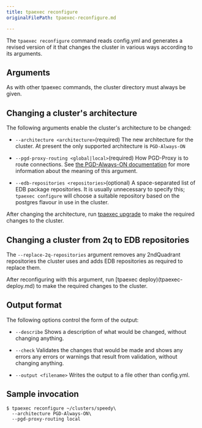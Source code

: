 ```yaml
---
title: tpaexec reconfigure
originalFilePath: tpaexec-reconfigure.md

---
```


The `tpaexec reconfigure` command reads config.yml and generates a
revised version of it that changes the cluster in various ways according
to its arguments.

## Arguments

As with other tpaexec commands, the cluster directory must always be
given.

## Changing a cluster's architecture

The following arguments enable the cluster's architecture to be changed:

-   `--architecture <architecture>`(required)
    The new architecture for the cluster. At present the only supported
    architecture is `PGD-Always-ON`

-   `--pgd-proxy-routing <global|local>`(required)
    How PGD-Proxy is to route connections. See
    [the PGD-Always-ON documentation](../architecture-PGD-Always-ON/) for more
    information about the meaning of this argument.

-   `--edb-repositories <repositories>`(optional)
    A space-separated list of EDB package repositories. It is usually
    unnecessary to specify this; `tpaexec configure` will choose a suitable
    repository based on the postgres flavour in use in the cluster.

After changing the architecture, run [tpaexec
upgrade](../tpaexec-upgrade/) to make the required changes to the
cluster.

## Changing a cluster from 2q to EDB repositories

The `--replace-2q-repositories` argument removes any 2ndQuadrant
repositories the cluster uses and adds EDB repositories as required to
replace them.

After reconfiguring with this argument, run \[tpaexec
deploy)(tpaexec-deploy.md) to make the required changes to the cluster.

## Output format

The following options control the form of the output:

-   `--describe`
    Shows a description of what would be changed, without changing
    anything.

-   `--check`
    Validates the changes that would be made and shows any errors any
    errors or warnings that result from validation, without changing
    anything.

-   `--output <filename>`
    Writes the output to a file other than config.yml.

## Sample invocation

```
$ tpaexec reconfigure ~/clusters/speedy\
  --architecture PGD-Always-ON\
  --pgd-proxy-routing local
```
